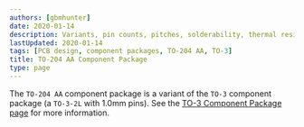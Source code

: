 ```yaml
---
authors: [gbmhunter]
date: 2020-01-14
description: Variants, pin counts, pitches, solderability, thermal resistances, dimensions, land patterns, 3D models and more info for the TO-204 AA component package.
lastUpdated: 2020-01-14
tags: [PCB design, component packages, TO-204 AA, TO-3]
title: TO-204 AA Component Package
type: page
---
```


The `TO-204 AA` component package is a variant of the `TO-3` component package (a `TO-3-2L` with 1.0mm pins). See the [TO-3 Component Package page](/pcb-design/component-packages/to-3-component-package) for more information.
